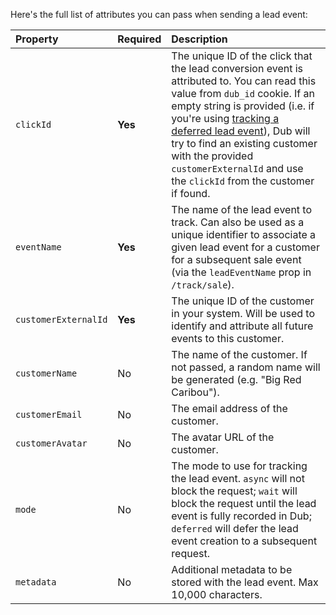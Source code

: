 Here's the full list of attributes you can pass when sending a lead event:

| Property             | Required | Description                                                                                                                                                                                                                                                                                                                                                                       |
| :------------------- | :------- | :-------------------------------------------------------------------------------------------------------------------------------------------------------------------------------------------------------------------------------------------------------------------------------------------------------------------------------------------------------------------------------- |
| `clickId`            | **Yes**  | The unique ID of the click that the lead conversion event is attributed to. You can read this value from `dub_id` cookie. If an empty string is provided (i.e. if you're using [tracking a deferred lead event](/conversions/leads/deferred)), Dub will try to find an existing customer with the provided `customerExternalId` and use the `clickId` from the customer if found. |
| `eventName`          | **Yes**  | The name of the lead event to track. Can also be used as a unique identifier to associate a given lead event for a customer for a subsequent sale event (via the `leadEventName` prop in `/track/sale`).                                                                                                                                                                          |
| `customerExternalId` | **Yes**  | The unique ID of the customer in your system. Will be used to identify and attribute all future events to this customer.                                                                                                                                                                                                                                                          |
| `customerName`       | No       | The name of the customer. If not passed, a random name will be generated (e.g. "Big Red Caribou").                                                                                                                                                                                                                                                                                |
| `customerEmail`      | No       | The email address of the customer.                                                                                                                                                                                                                                                                                                                                                |
| `customerAvatar`     | No       | The avatar URL of the customer.                                                                                                                                                                                                                                                                                                                                                   |
| `mode`               | No       | The mode to use for tracking the lead event. `async` will not block the request; `wait` will block the request until the lead event is fully recorded in Dub; `deferred` will defer the lead event creation to a subsequent request.                                                                                                                                              |
| `metadata`           | No       | Additional metadata to be stored with the lead event. Max 10,000 characters.                                                                                                                                                                                                                                                                                                      |
